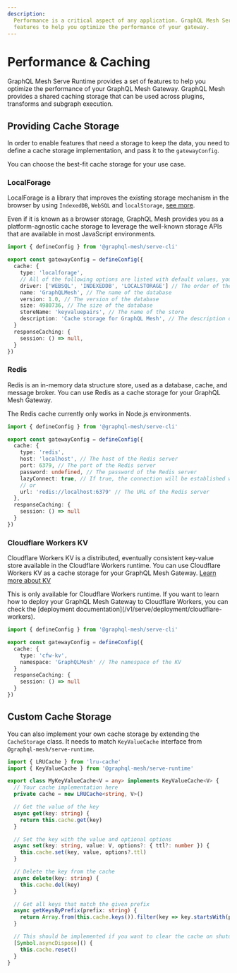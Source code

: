 ```yaml
---
description:
  Performance is a critical aspect of any application. GraphQL Mesh Serve Runtime provides a set of
  features to help you optimize the performance of your gateway.
---
```



# Performance & Caching

GraphQL Mesh Serve Runtime provides a set of features to help you optimize the performance of your
GraphQL Mesh Gateway. GraphQL Mesh provides a shared caching storage that can be used across
plugins, transforms and subgraph execution.

## Providing Cache Storage

In order to enable features that need a storage to keep the data, you need to define a cache storage
implementation, and pass it to the `gatewayConfig`.

You can choose the best-fit cache storage for your use case.

### LocalForage

LocalForage is a library that improves the existing storage mechanism in the browser by using
`IndexedDB`, `WebSQL` and `localStorage`, [see more](https://github.com/localForage/localForage).

Even if it is known as a browser storage, GraphQL Mesh provides you as a platform-agnostic cache
storage to leverage the well-known storage APIs that are available in most JavaScript environments.

```ts filename="gateway.config.ts"
import { defineConfig } from '@graphql-mesh/serve-cli'

export const gatewayConfig = defineConfig({
  cache: {
    type: 'localforage',
    // All of the following options are listed with default values, you don't need to provide them
    driver: ['WEBSQL', 'INDEXEDDB', 'LOCALSTORAGE'] // The order of the drivers to use
    name: 'GraphQLMesh', // The name of the database
    version: 1.0, // The version of the database
    size: 4980736, // The size of the database
    storeName: 'keyvaluepairs', // The name of the store
    description: 'Cache storage for GraphQL Mesh', // The description of the database
  }
  responseCaching: {
    session: () => null,
  }
})
```

### Redis

Redis is an in-memory data structure store, used as a database, cache, and message broker. You can
use Redis as a cache storage for your GraphQL Mesh Gateway.

<Callout>The Redis cache currently only works in Node.js environments.</Callout>

```ts filename="gateway.config.ts"
import { defineConfig } from '@graphql-mesh/serve-cli'

export const gatewayConfig = defineConfig({
  cache: {
    type: 'redis',
    host: 'localhost', // The host of the Redis server
    port: 6379, // The port of the Redis server
    password: undefined, // The password of the Redis server
    lazyConnect: true, // If true, the connection will be established when the first operation is executed
    // or
    url: 'redis://localhost:6379' // The URL of the Redis server
  },
  responseCaching: {
    session: () => null
  }
})
```

### Cloudflare Workers KV

Cloudflare Workers KV is a distributed, eventually consistent key-value store available in the
Cloudflare Workers runtime. You can use Cloudflare Workers KV as a cache storage for your GraphQL
Mesh Gateway. [Learn more about KV](https://developers.cloudflare.com/workers/runtime-apis/kv/)

<Callout>
  This is only available for Cloudflare Workers runtime. If you want to learn how to deploy your
  GraphQL Mesh Gateway to Cloudflare Workers, you can check the [deployment
  documentation](/v1/serve/deployment/cloudflare-workers).
</Callout>

```ts filename="gateway.config.ts"
import { defineConfig } from '@graphql-mesh/serve-cli'

export const gatewayConfig = defineConfig({
  cache: {
    type: 'cfw-kv',
    namespace: 'GraphQLMesh' // The namespace of the KV
  }
  responseCaching: {
    session: () => null
  }
})
```

## Custom Cache Storage

You can also implement your own cache storage by extending the `CacheStorage` class. It needs to
match `KeyValueCache` interface from `@graphql-mesh/serve-runtime`.

```ts filename="my-cache-storage.ts"
import { LRUCache } from 'lru-cache'
import { KeyValueCache } from '@graphql-mesh/serve-runtime'

export class MyKeyValueCache<V = any> implements KeyValueCache<V> {
  // Your cache implementation here
  private cache = new LRUCache<string, V>()

  // Get the value of the key
  async get(key: string) {
    return this.cache.get(key)
  }

  // Set the key with the value and optional options
  async set(key: string, value: V, options?: { ttl?: number }) {
    this.cache.set(key, value, options?.ttl)
  }

  // Delete the key from the cache
  async delete(key: string) {
    this.cache.del(key)
  }

  // Get all keys that match the given prefix
  async getKeysByPrefix(prefix: string) {
    return Array.from(this.cache.keys()).filter(key => key.startsWith(prefix))
  }

  // This should be implemented if you want to clear the cache on shutdown
  [Symbol.asyncDispose]() {
    this.cache.reset()
  }
}
```
